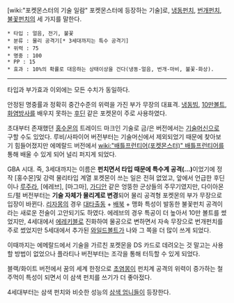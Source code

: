 [wiki:"포켓몬스터의 기술 일람" 포켓몬스터에 등장하는 기술]로, [[냉동펀치]], [[번개펀치]], [[불꽃펀치]]의 세 가지를 말한다.

 * 타입 : 얼음, 전기, 불꽃
 * 분류 : 물리 공격기[* 3세대까지는 특수 공격기]
 * 위력 : 75
 * 명중 : 100
 * PP : 15
 * 효과 : 10%의 확률로 대응하는 상태이상을 건다(냉동-얼음, 번개-마비, 불꽃-화상).

----

타입과 부가효과 이외에는 모든 수치가 동일하다.

안정된 명중률과 정확히 중간수준의 위력을 가진 부가 무장의 대표격. [[냉동빔]], [[10만볼트]], [[화염방사]]를 배우지 못하는 [[후딘]] 같은 포켓몬이 주로 사용하였다.

초대부터 존재했던 [[홍수몬]]의 트레이드 마크인 기술로 금/은 버전에서는 [[기술머신]]으로 구할 수도 있었다. 루비/사파이어 버전부터는 기술머신에서 제외되었기 때문에 찾아보기 힘들어졌지만 에메랄드 버전에서 [[wiki:"배틀프런티어(포켓몬스터)" 배틀프런티어]]를 통해 배울 수 있게 되어 널리 퍼지게 되었다.

GBA 시대. 즉, 3세대까지는 이름은 '''펀치면서 타입 때문에 특수계 공격(...)'''이었기에 정작 [홍수몬]및 강력 물리타입 계열 포켓몬이 쓰는 일은 전혀 없었고, 앞에서 언급한 후딘이나 [[루주라]], [에레브], [마그마], [[가디안]] 같은 엉뚱한 군상들의 주무기였지만, 다이아몬드/펄 버전부터는 '''기술 자체가 물리계로 변경'''되어 물리 공격형 포켓몬의 부가 무장으로 입장이 바뀐다. [[리자몽]]의 경우 [[대타출동]] + [[배북]] + 맹화 특성이 발동한 불꽃펀치 공격이라는 새로운 전술이 고안되기도 하였다. 에레브의 경우 특공이 더 높아서 10만 볼트를 썼었지만, 4세대에서 [[에레키블]]로 진화하여 물공으로 변하면서 자속 무장으로 번개펀치를 주로 썼었지만 5세대에서 추가된 [[와일드볼트]]가 나와 그 쪽을 더 많이 쓰게 되었다.

이때까지는 에메랄드에서 기술을 가르친 포켓몬을 DS 카드로 데려오는 것 말고는 사용할 방법이 없었으나 플라티나 버전부터는 조각을 통해 터득할 수 있게 되었다.

블랙/화이트 버전에서 꿈의 세계 한정으로 [[초염몽]]이 펀치계 공격의 위력이 증가하는 철주먹이 특성이 되면서 이 삼색 펀치를 쓰기가 더 좋아젔다. 

4세대부터는 삼색 펀치와 비슷한 성능의 [[삼색 엄니]]들이 등장한다.
